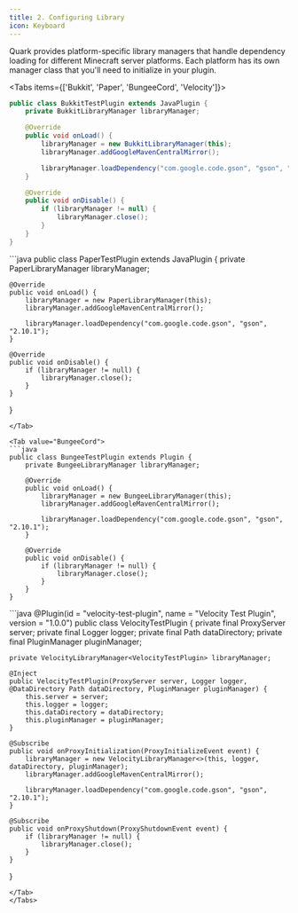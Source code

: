 ```yaml
---
title: 2. Configuring Library
icon: Keyboard
---
```


Quark provides platform-specific library managers that handle dependency loading for different Minecraft server platforms. Each platform has its own manager class that you'll need to initialize in your plugin.

<Tabs items={['Bukkit', 'Paper', 'BungeeCord', 'Velocity']}>
<Tab value="Bukkit">
```java
public class BukkitTestPlugin extends JavaPlugin {
    private BukkitLibraryManager libraryManager;

    @Override
    public void onLoad() {
        libraryManager = new BukkitLibraryManager(this);
        libraryManager.addGoogleMavenCentralMirror();

        libraryManager.loadDependency("com.google.code.gson", "gson", "2.10.1");
    }

    @Override
    public void onDisable() {
        if (libraryManager != null) {
            libraryManager.close();
        }
    }
}
```
</Tab>

<Tab value="Paper">
```java
public class PaperTestPlugin extends JavaPlugin {
    private PaperLibraryManager libraryManager;

    @Override
    public void onLoad() {
        libraryManager = new PaperLibraryManager(this);
        libraryManager.addGoogleMavenCentralMirror();

        libraryManager.loadDependency("com.google.code.gson", "gson", "2.10.1");
    }

    @Override
    public void onDisable() {
        if (libraryManager != null) {
            libraryManager.close();
        }
    }
}
```
</Tab>

<Tab value="BungeeCord">
```java
public class BungeeTestPlugin extends Plugin {
    private BungeeLibraryManager libraryManager;

    @Override
    public void onLoad() {
        libraryManager = new BungeeLibraryManager(this);
        libraryManager.addGoogleMavenCentralMirror();

        libraryManager.loadDependency("com.google.code.gson", "gson", "2.10.1");
    }

    @Override
    public void onDisable() {
        if (libraryManager != null) {
            libraryManager.close();
        }
    }
}
```
</Tab>

<Tab value="Velocity">
```java
@Plugin(id = "velocity-test-plugin", name = "Velocity Test Plugin", version = "1.0.0")
public class VelocityTestPlugin {
    private final ProxyServer server;
    private final Logger logger;
    private final Path dataDirectory;
    private final PluginManager pluginManager;

    private VelocityLibraryManager<VelocityTestPlugin> libraryManager;

    @Inject
    public VelocityTestPlugin(ProxyServer server, Logger logger, @DataDirectory Path dataDirectory, PluginManager pluginManager) {
        this.server = server;
        this.logger = logger;
        this.dataDirectory = dataDirectory;
        this.pluginManager = pluginManager;
    }

    @Subscribe
    public void onProxyInitialization(ProxyInitializeEvent event) {
        libraryManager = new VelocityLibraryManager<>(this, logger, dataDirectory, pluginManager);
        libraryManager.addGoogleMavenCentralMirror();

        libraryManager.loadDependency("com.google.code.gson", "gson", "2.10.1");
    }

    @Subscribe
    public void onProxyShutdown(ProxyShutdownEvent event) {
        if (libraryManager != null) {
            libraryManager.close();
        }
    }
}
```
</Tab>
</Tabs>
